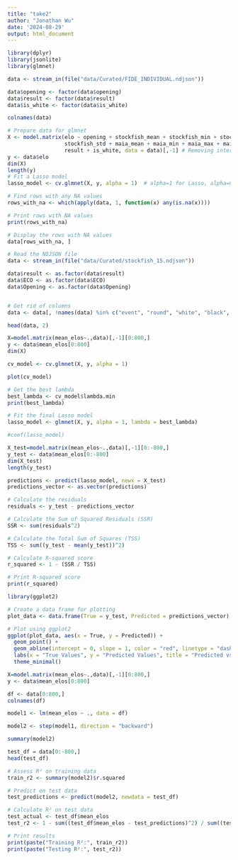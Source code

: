 ```yaml
---
title: "take2"
author: "Jonathan Wu"
date: '2024-08-29'
output: html_document
---
```

```r
library(dplyr)
library(jsonlite)
library(glmnet)
```


```r
data <- stream_in(file("data/Curated/FIDE_INDIVIDUAL.ndjson"))

data$opening <- factor(data$opening)
data$result <- factor(data$result)
data$is_white <- factor(data$is_white)
```


```r
colnames(data)
```





```r


# Prepare data for glmnet
X <- model.matrix(elo ~ opening + stockfish_mean + stockfish_min + stockfish_max + 
                  stockfish_std + maia_mean + maia_min + maia_max + maia_std + 
                  result + is_white, data = data)[,-1] # Removing intercept
y <- data$elo
dim(X)
length(y)
# Fit a Lasso model
lasso_model <- cv.glmnet(X, y, alpha = 1)  # alpha=1 for Lasso, alpha=0 for Ridge
```



```r
# Find rows with any NA values
rows_with_na <- which(apply(data, 1, function(x) any(is.na(x))))

# Print rows with NA values
print(rows_with_na)

# Display the rows with NA values
data[rows_with_na, ]
```





































```r
# Read the NDJSON file
data <- stream_in(file("data/Curated/stockfish_15.ndjson"))

data$result <- as.factor(data$result)
data$ECO <- as.factor(data$ECO)
data$Opening <- as.factor(data$Opening)


# Get rid of columns
data <- data[, !names(data) %in% c("event", "round", "white", "black", "moves", "white_elo", "black_elo", "white_cpl", "black_cpl", "stockfish_eval", "diff_elos")]

```
```r
head(data, 2)
```



```r
X=model.matrix(mean_elos~.,data)[,-1][0:800,]
y <- data$mean_elos[0:800]
dim(X)
```


```r
cv_model <- cv.glmnet(X, y, alpha = 1)
```


```r
plot(cv_model) 
```


```r
# Get the best lambda
best_lambda <- cv_model$lambda.min
print(best_lambda)
```

```r
# Fit the final Lasso model
lasso_model <- glmnet(X, y, alpha = 1, lambda = best_lambda)
```

```r
#coef(lasso_model)
```


```r
X_test=model.matrix(mean_elos~.,data)[,-1][0:-800,]
y_test <- data$mean_elos[0:-800]
dim(X_test)
length(y_test)
```


```r
predictions <- predict(lasso_model, newx = X_test)
predictions_vector <- as.vector(predictions)
```


```r

# Calculate the residuals
residuals <- y_test - predictions_vector

# Calculate the Sum of Squared Residuals (SSR)
SSR <- sum(residuals^2)

# Calculate the Total Sum of Squares (TSS)
TSS <- sum((y_test - mean(y_test))^2)

# Calculate R-squared score
r_squared <- 1 - (SSR / TSS)

# Print R-squared score
print(r_squared)
```





```r
library(ggplot2)

# Create a data frame for plotting
plot_data <- data.frame(True = y_test, Predicted = predictions_vector)

# Plot using ggplot2
ggplot(plot_data, aes(x = True, y = Predicted)) +
  geom_point() +
  geom_abline(intercept = 0, slope = 1, color = "red", linetype = "dashed") +
  labs(x = "True Values", y = "Predicted Values", title = "Predicted vs True Values") +
  theme_minimal()
```



```r
X=model.matrix(mean_elos~.,data)[,-1][0:800,]
y <- data$mean_elos[0:800]

df <- data[0:800,]
colnames(df)
```



```r
model1 <- lm(mean_elos ~ ., data = df)
```





```r
model2 <- step(model1, direction = "backward")
```

```r
summary(model2)
```




```r
test_df = data[0:-800,]
head(test_df)

# Assess R² on training data
train_r2 <- summary(model2)$r.squared

# Predict on test data
test_predictions <- predict(model2, newdata = test_df)

# Calculate R² on test data
test_actual <- test_df$mean_elos
test_r2 <- 1 - sum((test_df$mean_elos - test_predictions)^2) / sum((test_df$mean_elos - mean(test_df$mean_elos))^2)

# Print results
print(paste("Training R²:", train_r2))
print(paste("Testing R²:", test_r2))
```

























